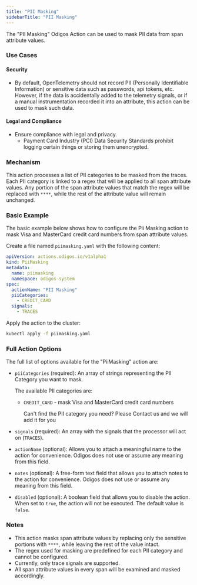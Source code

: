 ---
title: "PII Masking"
sidebarTitle: "PII Masking"
---

The "PII Masking" Odigos Action can be used to mask PII data from span attribute values.

### Use Cases

#### Security

- By default, OpenTelemetry should not record PII (Personally Identifiable Information) or sensitive data such as passwords, api tokens, etc. However, if the data is accidentally added to the telemetry signals, or if a manual instrumentation recorded it into an attribute, this action can be used to mask such data.

#### Legal and Compliance

- Ensure compliance with legal and privacy.
    - Payment Card Industry (PCI) Data Security Standards prohibit logging certain things or storing them unencrypted.


### Mechanism

This action processes a list of PII categories to be masked from the traces. Each PII category is linked to a regex that will be applied to all span attribute values. Any portion of the span attribute values that match the regex will be replaced with `****`, while the rest of the attribute value will remain unchanged.


### Basic Example

The basic example below shows how to configure the Pii Masking action to mask Visa and MasterCard credit card numbers from span attribute values.


Create a file named `piimasking.yaml` with the following content:

```yaml
apiVersion: actions.odigos.io/v1alpha1
kind: PiiMasking
metadata:
  name: piimasking
  namespace: odigos-system
spec:
  actionName: "PII Masking"
  piiCategories:
    - CREDIT_CARD
  signals:
    - TRACES
```

Apply the action to the cluster:

```bash
kubectl apply -f piimasking.yaml
```

### Full Action Options

The full list of options available for the "PiiMasking" action are:

- `piiCategories` (required): An array of strings representing the PII Category you want to mask.

   The available PII categories are:
  - `CREDIT_CARD` - mask Visa and MasterCard credit card numbers

    <Note> Can't find the PII category you need? Please Contact us and we will add it for you </Note>

- `signals` (required): An array with the signals that the processor will act on (`TRACES`).

- `actionName` (optional): Allows you to attach a meaningful name to the action for convenience. Odigos does not use or assume any meaning from this field.

- `notes` (optional): A free-form text field that allows you to attach notes to the action for convenience. Odigos does not use or assume any meaning from this field.

- `disabled` (optional): A boolean field that allows you to disable the action. When set to `true`, the action will not be executed. The default value is `false`.

### Notes

- This action masks span attribute values by replacing only the sensitive portions with `****`, while leaving the rest of the value intact.
- The regex used for masking are predefined for each PII category and cannot be configured.
- Currently, only trace signals are supported.
- All span attribute values in every span will be examined and masked accordingly.

